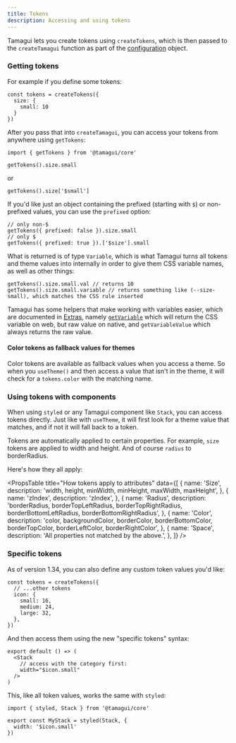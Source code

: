 ```yaml
---
title: Tokens
description: Accessing and using tokens
---
```


Tamagui lets you create tokens using `createTokens`, which is then passed to the `createTamagui` function as part of the [configuration](/docs/core/configuration) object.

### Getting tokens

For example if you define some tokens:

```tsx
const tokens = createTokens({
  size: {
    small: 10
  }
})
```

After you pass that into `createTamagui`, you can access your tokens from anywhere using `getTokens`:

```tsx
import { getTokens } from '@tamagui/core'

getTokens().size.small
```

or

```tsx
getTokens().size['$small']
```

If you'd like just an object containing the prefixed (starting with `$`) or non-prefixed values, you can use the `prefixed` option:

```tsx
// only non-$
getTokens({ prefixed: false }).size.small
// only $
getTokens({ prefixed: true }).['$size'].small
```

What is returned is of type `Variable`, which is what Tamagui turns all tokens and theme values into internally in order to give them CSS variable names, as well as other things:

```tsx
getTokens().size.small.val // returns 10
getTokens().size.small.variable // returns something like (--size-small), which matches the CSS rule inserted
```

Tamagui has some helpers that make working with variables easier, which are documented in [Extras](/docs/core/exports), namely [`getVariable`](/docs/core/exports#getvariable) which will return the CSS variable on web, but raw value on native, and `getVariableValue` which always returns the raw value.

#### Color tokens as fallback values for themes

Color tokens are available as fallback values when you access a theme. So when you `useTheme()` and then access a value that isn't in the theme, it will check for a `tokens.color` with the matching name.

### Using tokens with components

When using `styled` or any Tamagui component like `Stack`, you can access tokens directly. Just like with `useTheme`, it will first look for a theme value that matches, and if not it will fall back to a token.

Tokens are automatically applied to certain properties. For example, `size` tokens are applied to width and height. And of course `radius` to borderRadius.

Here's how they all apply:

<PropsTable
  title="How tokens apply to attributes"
  data={[
    {
      name: 'Size',
      description: 'width, height, minWidth, minHeight, maxWidth, maxHeight',
    },
    {
      name: 'zIndex',
      description: 'zIndex',
    },
    {
      name: 'Radius',
      description:
        'borderRadius, borderTopLeftRadius, borderTopRightRadius, borderBottomLeftRadius, borderBottomRightRadius',
    },
    {
      name: 'Color',
      description:
        'color, backgroundColor, borderColor, borderBottomColor, borderTopColor, borderLeftColor, borderRightColor',
    },
    {
      name: 'Space',
      description: 'All properties not matched by the above.',
    },
  ]}
/>

### Specific tokens

As of version 1.34, you can also define any custom token values you'd like:

```tsx
const tokens = createTokens({
  // ...other tokens
  icon: {
    small: 16,
    medium: 24,
    large: 32,
  },
})
```

And then access them using the new "specific tokens" syntax:

```tsx
export default () => (
  <Stack
    // access with the category first:
    width="$icon.small"
  />
)
```

This, like all token values, works the same with `styled`:

```tsx
import { styled, Stack } from '@tamagui/core'

export const MyStack = styled(Stack, {
  width: '$icon.small'
})
```
